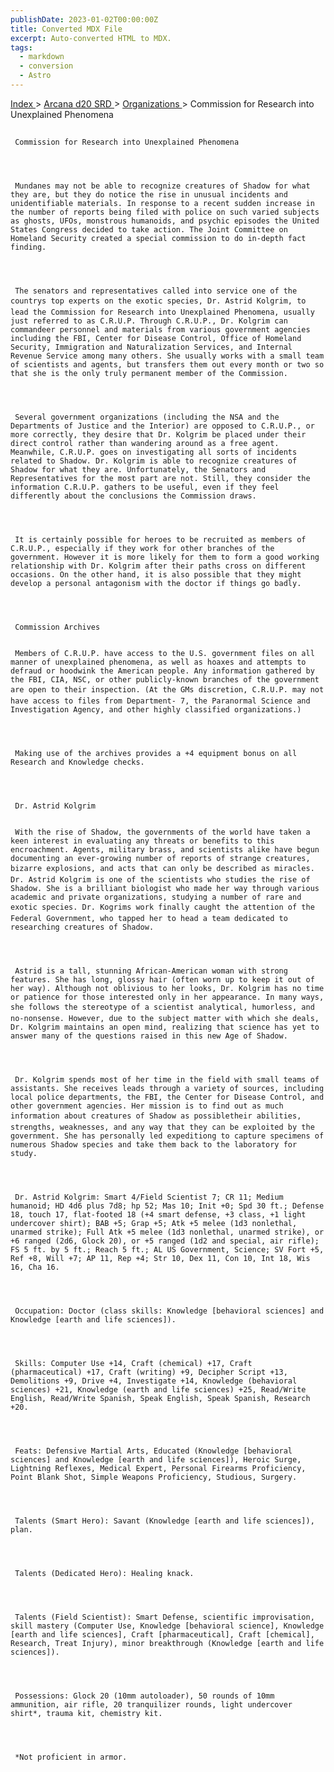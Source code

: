 ```yaml
---
publishDate: 2023-01-02T00:00:00Z
title: Converted MDX File
excerpt: Auto-converted HTML to MDX.
tags:
  - markdown
  - conversion
  - Astro
---
```


[
Index
](-index) >
[
Arcana d20 SRD
](arcana-d20-srd-index) >
[
Organizations
](arcana-d20-srd-organizations-index) > Commission for Research into Unexplained Phenomena

##

     Commission for Research into Unexplained Phenomena




     Mundanes may not be able to recognize creatures of Shadow for what they are, but they do notice the rise in unusual incidents and unidentifiable materials. In response to a recent sudden increase in the number of reports being filed with police on such varied subjects as ghosts, UFOs, monstrous humanoids, and psychic episodes the United States Congress decided to take action. The Joint Committee on Homeland Security created a special commission to do in-depth fact finding.




     The senators and representatives called into service one of the countrys top experts on the exotic species, Dr. Astrid Kolgrim, to lead the Commission for Research into Unexplained Phenomena, usually just referred to as C.R.U.P. Through C.R.U.P., Dr. Kolgrim can commandeer personnel and materials from various government agencies including the FBI, Center for Disease Control, Office of Homeland Security, Immigration and Naturalization Services, and Internal Revenue Service among many others. She usually works with a small team of scientists and agents, but transfers them out every month or two so that she is the only truly permanent member of the Commission.




     Several government organizations (including the NSA and the Departments of Justice and the Interior) are opposed to C.R.U.P., or more correctly, they desire that Dr. Kolgrim be placed under their direct control rather than wandering around as a free agent. Meanwhile, C.R.U.P. goes on investigating all sorts of incidents related to Shadow. Dr. Kolgrim is able to recognize creatures of Shadow for what they are. Unfortunately, the Senators and Representatives for the most part are not. Still, they consider the information C.R.U.P. gathers to be useful, even if they feel differently about the conclusions the Commission draws.




     It is certainly possible for heroes to be recruited as members of C.R.U.P., especially if they work for other branches of the government. However it is more likely for them to form a good working relationship with Dr. Kolgrim after their paths cross on different occasions. On the other hand, it is also possible that they might develop a personal antagonism with the doctor if things go badly.




     Commission Archives


     Members of C.R.U.P. have access to the U.S. government files on all manner of unexplained phenomena, as well as hoaxes and attempts to defraud or hoodwink the American people. Any information gathered by the FBI, CIA, NSC, or other publicly-known branches of the government are open to their inspection. (At the GMs discretion, C.R.U.P. may not have access to files from Department- 7, the Paranormal Science and Investigation Agency, and other highly classified organizations.)




     Making use of the archives provides a +4 equipment bonus on all Research and Knowledge checks.




     Dr. Astrid Kolgrim


     With the rise of Shadow, the governments of the world have taken a keen interest in evaluating any threats or benefits to this encroachment. Agents, military brass, and scientists alike have begun documenting an ever-growing number of reports of strange creatures, bizarre explosions, and acts that can only be described as miracles. Dr. Astrid Kolgrim is one of the scientists who studies the rise of Shadow. She is a brilliant biologist who made her way through various academic and private organizations, studying a number of rare and exotic species. Dr. Kogrims work finally caught the attention of the Federal Government, who tapped her to head a team dedicated to researching creatures of Shadow.




     Astrid is a tall, stunning African-American woman with strong features. She has long, glossy hair (often worn up to keep it out of her way). Although not oblivious to her looks, Dr. Kolgrim has no time or patience for those interested only in her appearance. In many ways, she follows the stereotype of a scientist analytical, humorless, and no-nonsense. However, due to the subject matter with which she deals, Dr. Kolgrim maintains an open mind, realizing that science has yet to answer many of the questions raised in this new Age of Shadow.




     Dr. Kolgrim spends most of her time in the field with small teams of assistants. She receives leads through a variety of sources, including local police departments, the FBI, the Center for Disease Control, and other government agencies. Her mission is to find out as much information about creatures of Shadow as possibletheir abilities, strengths, weaknesses, and any way that they can be exploited by the government. She has personally led expeditiong to capture specimens of numerous Shadow species and take them back to the laboratory for study.




     Dr. Astrid Kolgrim: Smart 4/Field Scientist 7; CR 11; Medium humanoid; HD 4d6 plus 7d8; hp 52; Mas 10; Init +0; Spd 30 ft.; Defense 18, touch 17, flat-footed 18 (+4 smart defense, +3 class, +1 light undercover shirt); BAB +5; Grap +5; Atk +5 melee (1d3 nonlethal, unarmed strike); Full Atk +5 melee (1d3 nonlethal, unarmed strike), or +6 ranged (2d6, Glock 20), or +5 ranged (1d2 and special, air rifle); FS 5 ft. by 5 ft.; Reach 5 ft.; AL US Government, Science; SV Fort +5, Ref +8, Will +7; AP 11, Rep +4; Str 10, Dex 11, Con 10, Int 18, Wis 16, Cha 16.




     Occupation: Doctor (class skills: Knowledge [behavioral sciences] and Knowledge [earth and life sciences]).




     Skills: Computer Use +14, Craft (chemical) +17, Craft (pharmaceutical) +17, Craft (writing) +9, Decipher Script +13, Demolitions +9, Drive +4, Investigate +14, Knowledge (behavioral sciences) +21, Knowledge (earth and life sciences) +25, Read/Write English, Read/Write Spanish, Speak English, Speak Spanish, Research +20.




     Feats: Defensive Martial Arts, Educated (Knowledge [behavioral sciences] and Knowledge [earth and life sciences]), Heroic Surge, Lightning Reflexes, Medical Expert, Personal Firearms Proficiency, Point Blank Shot, Simple Weapons Proficiency, Studious, Surgery.




     Talents (Smart Hero): Savant (Knowledge [earth and life sciences]), plan.




     Talents (Dedicated Hero): Healing knack.




     Talents (Field Scientist): Smart Defense, scientific improvisation, skill mastery (Computer Use, Knowledge [behavioral science], Knowledge [earth and life sciences], Craft [pharmaceutical], Craft [chemical], Research, Treat Injury), minor breakthrough (Knowledge [earth and life sciences]).




     Possessions: Glock 20 (10mm autoloader), 50 rounds of 10mm ammunition, air rifle, 20 tranquilizer rounds, light undercover shirt*, trauma kit, chemistry kit.




     *Not proficient in armor.
